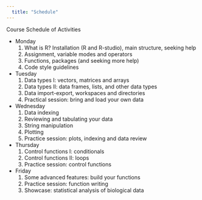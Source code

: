 ```yaml
---
  title: "Schedule"
---
```

Course Schedule of Activities

* Monday
  1. What is R? Installation (R and R-studio), main structure, seeking help
  2. Assignment, variable modes and operators
  3. Functions, packages (and seeking more help)
  4. Code style guidelines

* Tuesday
  1. Data types I: vectors, matrices and arrays
  2. Data types II: data frames, lists, and other data types
  3. Data import-export, workspaces and directories
  4. Practical session: bring and load your own data

* Wednesday
  1. Data indexing
  2. Reviewing and tabulating your data
  3. String manipulation
  4. Plotting
  5. Practice session: plots, indexing and data review

* Thursday
  1. Control functions I: conditionals
  2. Control functions II: loops
  3. Practice session: control functions

* Friday
  1. Some advanced features: build your functions
  2. Practice session: function writing
  3. Showcase: statistical analysis of biological data
  
  